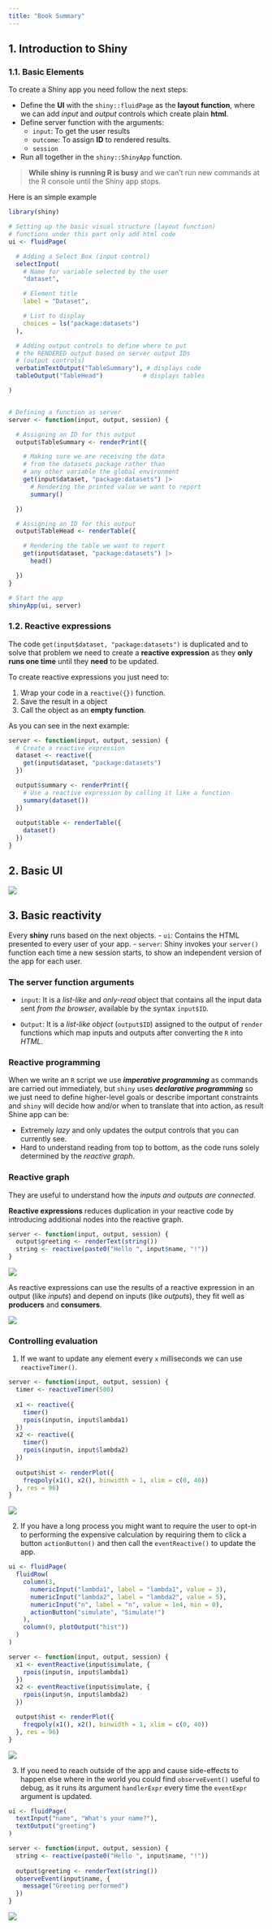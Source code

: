```yaml
---
title: "Book Summary"
---
```


## 1. Introduction to Shiny


### 1.1. Basic Elements

To create a Shiny app you need follow the next steps:

- Define the **UI** with the `shiny::fluidPage` as the **layout function**, where we can add *input* and *output* controls which create plain **html**.
- Define server function with the arguments:
  - `input`: To get the user results
  - `outcome`: To assign **ID** to rendered results.
  - `session`
- Run all together in the `shiny::ShinyApp` function.

> **While shiny is running R is busy** and we can’t run new commands at the R console until the Shiny app stops.

Here is an simple example

```r
library(shiny)

# Setting up the basic visual structure (layout function)
# functions under this part only add html code
ui <- fluidPage(

  # Adding a Select Box (input control)
  selectInput(
    # Name for variable selected by the user
    "dataset",

    # Element title
    label = "Dataset",

    # List to display
    choices = ls("package:datasets")
  ),

  # Adding output controls to define where to put
  # the RENDERED output based on server output IDs
  # (output controls)
  verbatimTextOutput("TableSummary"), # displays code
  tableOutput("TableHead")           # displays tables

)


# Defining a function as server
server <- function(input, output, session) {

  # Assigning an ID for this output
  output$TableSummary <- renderPrint({

    # Making sure we are receiving the data
    # from the datasets package rather than
    # any other variable the global environment
    get(input$dataset, "package:datasets") |>
      # Rendering the printed value we want to report
      summary()

  })

  # Assigning an ID for this output
  output$TableHead <- renderTable({

    # Rendering the table we want to report
    get(input$dataset, "package:datasets") |>
      head()

  })
}

# Start the app
shinyApp(ui, server)
```

### 1.2. Reactive expressions

The code `get(input$dataset, "package:datasets")` is duplicated and to solve that problem we need to create a **reactive expression** as they **only runs one time** until they **need** to be updated.

To create reactive expressions you just need to:

1. Wrap your code in a `reactive({})` function.
2. Save the result in a object
3. Call the object as an **empty function**.

As you can see in the next example:

```r
server <- function(input, output, session) {
  # Create a reactive expression
  dataset <- reactive({
    get(input$dataset, "package:datasets")
  })

  output$summary <- renderPrint({
    # Use a reactive expression by calling it like a function
    summary(dataset())
  })
  
  output$table <- renderTable({
    dataset()
  })
}
```

## 2. Basic UI

![](02_basic_ui/img/UI-Elements.svg)

## 3. Basic reactivity

Every **shiny** runs based on the next objects.
- `ui`: Contains the HTML presented to every user of your app.
- `server`: Shiny invokes your `server()` function each time a new session starts, to show an independent version of the app for each user.

### The server function arguments

- `input`: It is a *list-like* and *only-read* object that contains all the input data sent *from the browser*, available by the syntax `input$ID`.

- `Output`: It is a *list-like object* (`output$ID`) assigned to the output of `render` functions which map inputs and outputs after converting the `R` into *HTML*.
  
### Reactive programming

When we write an `R` script we use ***imperative programming*** as commands are carried out immediately, but `shiny` uses ***declarative programming*** so we just need to define higher-level goals or describe important constraints and `shiny` will decide how and/or when to translate that into action, as result Shine app can be:

- Extremely *lazy* and only updates the output controls that you can currently see.
- Hard to understand reading from top to bottom, as the code runs solely determined by the *reactive graph*.


### Reactive graph

They are useful to understand how the *inputs and outputs are connected*.

**Reactive expressions** reduces duplication in your reactive code by introducing additional nodes into the reactive graph.

```r
server <- function(input, output, session) {
  output$greeting <- renderText(string())
  string <- reactive(paste0("Hello ", input$name, "!"))
}
```

![](03_basic_reactivity/img/01-graph.png)

As reactive expressions can use the results of a reactive expression in an output (like *inputs*) and depend on inputs (like *outputs*), they fit well as **producers** and **consumers**.

![](03_basic_reactivity/img/02-producers-consumers.png)

### Controlling evaluation

1. If we want to update any element every `x` milliseconds we can use `reactiveTimer()`.

```r
server <- function(input, output, session) {
  timer <- reactiveTimer(500)
  
  x1 <- reactive({
    timer()
    rpois(input$n, input$lambda1)
  })
  x2 <- reactive({
    timer()
    rpois(input$n, input$lambda2)
  })
  
  output$hist <- renderPlot({
    freqpoly(x1(), x2(), binwidth = 1, xlim = c(0, 40))
  }, res = 96)
}
```
![](03_basic_reactivity/img/03-timing-timer.png)

2. If you have a long process you might want to require the user to opt-in to performing the expensive calculation by requiring them to click a button `actionButton()` and then call the `eventReactive()` to update the app. 

```r
ui <- fluidPage(
  fluidRow(
    column(3, 
      numericInput("lambda1", label = "lambda1", value = 3),
      numericInput("lambda2", label = "lambda2", value = 5),
      numericInput("n", label = "n", value = 1e4, min = 0),
      actionButton("simulate", "Simulate!")
    ),
    column(9, plotOutput("hist"))
  )
)

server <- function(input, output, session) {
  x1 <- eventReactive(input$simulate, {
    rpois(input$n, input$lambda1)
  })
  x2 <- eventReactive(input$simulate, {
    rpois(input$n, input$lambda2)
  })

  output$hist <- renderPlot({
    freqpoly(x1(), x2(), binwidth = 1, xlim = c(0, 40))
  }, res = 96)
}
```

![](03_basic_reactivity/img/04-timing-button.png)

3. If you need to reach outside of the app and cause side-effects to happen else where in the world you could find `observeEvent()` useful to debug, as it runs its argument `handlerExpr` every time the `eventExpr` argument is updated.

```r
ui <- fluidPage(
  textInput("name", "What's your name?"),
  textOutput("greeting")
)

server <- function(input, output, session) {
  string <- reactive(paste0("Hello ", input$name, "!"))
  
  output$greeting <- renderText(string())
  observeEvent(input$name, {
    message("Greeting performed")
  })
}
```
![](03_basic_reactivity/img/05-observe-graph.png)

